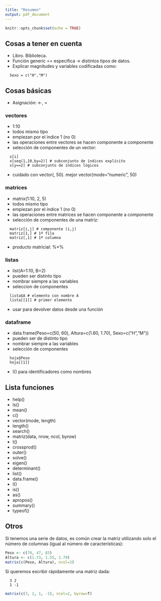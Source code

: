 ```yaml
---
title: "Resumen"
output: pdf_document
---
```


```r
knitr::opts_chunk$set(echo = TRUE)
```

## Cosas a tener en cuenta

- Libro. Biblioteca.
- Función generic == específica -> distintos tipos de datos.
- Explicar magnitudes y variables codificadas como:
```
  Sexo = c("H","M")
```

## Cosas básicas

- Asignación: <-, =

### vectores

- 1:10
- todos mismo tipo
- empiezan por el índice 1 (no 0)
- las operaciones entre vectores se hacen componente a componente
- selección de componentes de un vector: 
```
  x[i]
  x[seq(1,10,by=2)] # subconjunto de índices explícito
  x[y==2] # subconjunto de índices lógicos
```
- cuidado con vector(, 50). mejor vector(mode="numeric", 50)

### matrices

- matrix(1:10, 2, 5)
- todos mismo tipo
- empiezan por el índice 1 (no 0)
- las operaciones entre matrices se hacen componente a componente
- selección de componentes de una matriz:
```
  matriz[i,j] # componente (i,j)
  matriz[1,] # 1ª fila
  matriz[,1] # 1ª columna
```
- producto matricial: %*%

### listas

- list(A=1:10, B=2)
- pueden ser distinto tipo
- nombrar siempre a las variables
- seleccion de componentes
```
  lista$A # elemento con nombre A
  lista[[1]] # primer elemento
```
- usar para devolver datos desde una función

### dataframe

- data.frame(Peso=c(50, 60), Altura=c(1.60, 1.70), Sexo=c("H","M"))
- pueden ser de distinto tipo
- nombrar siempre a las variables
- selección de componentes
```
  hoja$Peso
  hoja[[1]]
```
- I() para identificadores como nombres

## Lista funciones

- help()
- ls()
- mean()
- c()
- vector(mode, length)
- length()
- search()
- matriz(data, nrow, ncol, byrow)
- t()
- crossprod()
- outer()
- solve()
- eigen()
- determinant()
- list()
- data.frame()
- I()
- is()
- as()
- apropos()
- summary()
- typeof()

## Otros

Si tenemos una serie de datos, es común crear la matriz utilizando solo el número de columnas (igual al número de características):

```r
Peso <- c(74, 47, 83)
Altura <- c(1.73, 1.55, 1.79)
matrix(c(Peso, Altura), ncol=2)
```

Si queremos escribir rápidamente una matriz dada:
```
  3 2
  1 -1
```
```r
matrix(c(3, 2, 1, -1), ncol=2, byrow=T)
```

